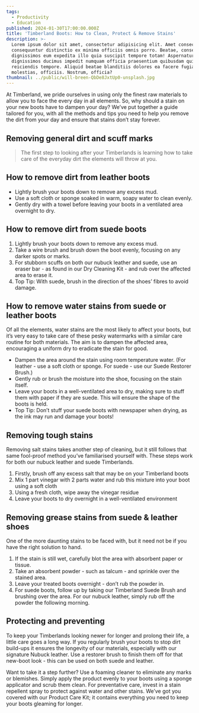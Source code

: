 ```yaml
---
tags:
  - Productivity
  - Education
published: 2024-01-30T17:00:00.000Z
title: 'Timberland Boots: How to Clean, Protect & Remove Stains'
description: >-
  Lorem ipsum dolor sit amet, consectetur adipisicing elit. Amet consectetur
  consequuntur distinctio ex minima officiis omnis porro. Beatae, consequatur
  dignissimos eum expedita illo quia suscipit tempore totam! Aspernatur deleniti
  dignissimos ducimus impedit numquam officia praesentium quibusdam quis
  reiciendis tempore. Aliquid beatae blanditiis dolores ea facere fugiat
  molestias, officiis. Nostrum, officia?
thumbnail: ../public/will-breen-QbDe8JxtUp0-unsplash.jpg
---
```


At Timberland, we pride ourselves in using only the finest raw materials to allow you to face the every day in all elements. So, why should a stain on your new boots have to dampen your day?
We’ve put together a guide tailored for you, with all the methods and tips you need to help you remove the dirt from your day and ensure that stains don’t stay forever.

## Removing general dirt and scuff marks

> The first step to looking after your Timberlands is learning how to take care of the everyday dirt the elements will throw at you.

## How to remove dirt from leather boots

* Lightly brush your boots down to remove any excess mud.
* Use a soft cloth or sponge soaked in warm, soapy water to clean evenly.
* Gently dry with a towel before leaving your boots in a ventilated area overnight to dry.

## How to remove dirt from suede boots

1. Lightly brush your boots down to remove any excess mud.
2. Take a wire brush and brush down the boot evenly, focusing on any darker spots or marks.
3. For stubborn scuffs on both our nubuck leather and suede, use an eraser bar - as found in our Dry Cleaning Kit - and rub over the affected area to erase it.
4. Top Tip: With suede, brush in the direction of the shoes’ fibres to avoid damage.

## How to remove water stains from suede or leather boots

Of all the elements, water stains are the most likely to affect your boots, but it’s very easy to take care of these pesky watermarks with a similar care routine for both materials. The aim is to dampen the affected area, encouraging a uniform dry to eradicate the stain for good.

* Dampen the area around the stain using room temperature water. (For leather - use a soft cloth or sponge. For suede - use our Suede Restorer Brush.)
* Gently rub or brush the moisture into the shoe, focusing on the stain itself.
* Leave your boots in a well-ventilated area to dry, making sure to stuff them with paper if they are suede. This will ensure the shape of the boots is held.
* Top Tip: Don’t stuff your suede boots with newspaper when drying, as the ink may run and damage your boots!

## Removing tough stains

Removing salt stains takes another step of cleaning, but it still follows that same fool-proof method you’ve familiarised yourself with. These steps work for both our nubuck leather and suede Timberlands.

1. Firstly, brush off any excess salt that may be on your Timberland boots
2. Mix 1 part vinegar with 2 parts water and rub this mixture into your boot using a soft cloth
3. Using a fresh cloth, wipe away the vinegar residue
4. Leave your boots to dry overnight in a well-ventilated environment

## Removing grease stains from suede & leather shoes

One of the more daunting stains to be faced with, but it need not be if you have the right solution to hand.

1. If the stain is still wet, carefully blot the area with absorbent paper or tissue.
2. Take an absorbent powder - such as talcum - and sprinkle over the stained area.
3. Leave your treated boots overnight - don’t rub the powder in.
4. For suede boots, follow up by taking our Timberland Suede Brush and brushing over the area. For our nubuck leather, simply rub off the powder the following morning.

## Protecting and preventing

To keep your Timberlands looking newer for longer and prolong their life, a little care goes a long way. If you regularly brush your boots to stop dirt build-ups it ensures the longevity of our materials, especially with our signature Nubuck leather. Use a restorer brush to finish them off for that new-boot look - this can be used on both suede and leather.

Want to take it a step further? Use a foaming cleaner to eliminate any marks or blemishes. Simply apply the product evenly to your boots using a sponge applicator and scrub them clean. For preventative care, invest in a stain repellent spray to protect against water and other stains. We’ve got you covered with our Product Care Kit; it contains everything you need to keep your boots gleaming for longer.
